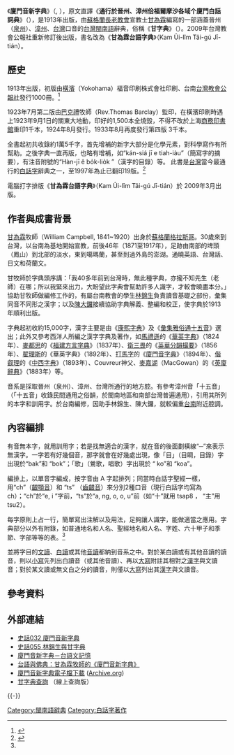 {{Infobox book
|書名      = 廈門音新字典<br />Ē-mn̂g-im Sin Jī-tián
|圖像      = KJT.jpg
|圖像說明  = 新舊版的廈門音新字典
|作者      = [[甘為霖|甘為霖]]
|原名      = <small>{{lang|nan|A Dictionary of Amoy Vernacular spoken throughout the prefectures of Chin-chiu, Chiang-chiu and Formosa}}</small>
|出版地    = [[台灣|台灣]]
|語言      = [[閩南語|閩南語]][[廈門話|廈門話]]
|類型      = [[辭典|辭典]]
|出版者    = [[台灣教會公報|台灣教會公報社]]
|出版日期  = 1913年初版
|中文版    = 
|媒介      = 書本
|頁數      = 1149頁
}}

《'''廈門音新字典'''》（{{lang-nan-poj|Ē-mn̂g-im Sin Jī-tián}}, {{lang-nan-tl|Ē-mn̂g im sin jī-tén}}），原文直譯《'''通行於晉州、漳州佮福爾摩沙各域个廈門白話詞典'''》（{{lang-en|A Dictionary of Amoy Vernacular spoken throughout the prefectures of Chin-chiu, Chiang-chiu and Formosa}}），是1913年出版，由[[蘇格蘭|蘇格蘭]][[長老教會|長老教會]]宣教士[[甘為霖|甘為霖]]編寫的一部涵蓋晉州（[[泉州|泉州]]）、[[漳州|漳州]]、[[台灣|台灣]]口音的[[台灣閩南語|台灣閩南語]]辭典，俗稱《'''甘字典'''》（{{lang|nan|Kam Jī-tián}}）。2009年台灣教會公報社重新修訂後出版，書名改為《'''甘為霖台語字典'''》（Kam Ûi-lîm Tâi-gú Jī-tián）。

==歷史==
1913年出版，初版由[[橫濱|橫濱]]（Yokohama）福音印刷株式會社印刷、台南[[台灣教會公報|台灣教會公報社]]發行1000冊。<ref name="賴永祥">{{Cite web |url=http://www.laijohn.com/BOOK1/032.htm |title=史話032 廈門音新字典 |access-date=2017-02-16 |archive-date=2021-09-30 |archive-url=https://web.archive.org/web/20210930051824/http://www.laijohn.com/BOOK1/032.htm }}</ref>

1923年7月第二版由[[巴克禮|巴克禮]]牧師（Rev.Thomas Barclay）監印，在橫濱印刷時遇上1923年9月1日的關東大地動，印好的1,500本全燒毀，不得不改於上海[[商務印書館|商務印書館]]重印1千本，1924年8月發行。1933年8月再度發行第四版 3千本。

全書起初共收錄約1萬5千字，首先增補的新字大部分是化學元素，對科學寫作有所幫助。之後字典一直再版，也略有增補，如“kán-siá jī e tiah-iàu”（簡寫字的摘要），有注音附號的“Hàn-jī ê bo̍k-lio̍k ”（漢字的目錄）等。 此書是[[台灣|台灣]]當今最通行的[[白話字|白話字]]辭典之一，至1997年為止已翻印19版。<ref name="張屏生">{{Cite web |url=http://www2.twl.ncku.edu.tw/~uibun/act/2004/conf/poj/chuliau/lunbun/33%20tiunn-iok-jin.pdf |title=甘為霖《廈門音新字典》和打馬字《廈門音-{个}-字典》的音系比較及其相關問題 |access-date=2017-02-16 |archive-date=2022-04-06 |archive-url=https://web.archive.org/web/20220406031121/http://www2.twl.ncku.edu.tw/~uibun/act/2004/conf/poj/chuliau/lunbun/33%20tiunn-iok-jin.pdf }}</ref>

電腦打字排版《'''甘為霖台語字典'''》（Kam Ûi-lîm Tâi-gú Jī-tián）於 2009年3月出版。

==作者與成書背景==


[[甘為霖|甘為霖]]牧師（William Campbell, 1841~1920）出身於[[蘇格蘭|蘇格蘭]][[格拉斯哥|格拉斯哥]]。30歲來到台灣，以台南為基地開始宣教，前後46年（1871至1917年），足跡由南部的埤頭（鳳山）到北部的淡水，東到噶瑪蘭，甚至到過外島的澎湖。通曉英語、台灣話、日文和荷蘭文。

甘牧師於字典頭序講：「我40多年前到台灣時，無此種字典，亦攏不知先生（老師）在哪；所以我緊來出力，大盼望此字典會幫助許多人識字，才較會曉盡本分。」協助甘牧師做編修工作的，有屬台南教會的學生[[林錦生|林錦生]]負責讀音基礎之部份，彙集同音不同形之漢字；以及[[陳大鑼|陳大鑼]]接續協助字典解義、整編和校正，使字典於1913年順利出版。

字典起初收約15,000字，漢字主要是由《[[康熙字典|康熙字典]]》及《[[彙集雅俗通十五音|彙集雅俗通十五音]]》選出；此外又參考西洋人所編之漢字字典及著作，如[[馬禮遜|馬禮遜]]的《[[華英字典|華英字典]]》（1824年）、[[麥都思|麥都思]]的《[[福建方言字典|福建方言字典]]》（1837年）、[[衛三畏|衛三畏]]的《[[英華分韻撮要|英華分韻撮要]]》（1856年）、[[翟理斯|翟理斯]]的《華英字典》（1892年）、[[打馬字|打馬字]]的《[[廈門音字典|廈門音字典]]》（1894年）、[[偕叡理|偕叡理]]的《[[中西字典|中西字典]]》（1893年）、Couvreur神父、[[麥嘉湖|麥嘉湖]]（MacGowan）的《[[英廈辭典|英廈辭典]]》（1883年）等。

音系是採取晉州（泉州）、漳州、台灣所通行的地方腔。有參考漳州音「十五音」（「十五音」收錄民間通用之俗韻，於閩南地區和南部台灣普遍通用），引用其所列的本字和訓用字。於台南編修，因助手林錦生、陳大鑼，就較偏重[[台南|台南]]附近腔調。

==內容編排==
有音無本字，就用訓用字；若是找無適合的漢字，就在音的後面劃橫線“─”來表示無漢字。一字若有好幾個音，那字就會在好幾處出現，像「目」（目睭，目錄）字出現於“bak”和  “bok”；「歌」（鶯歌，唱歌）字出現於 “ ko”和 “koa”。

編排上，以單音字編成，按字音由 A 字起排列；同當時白話字聖經一樣，用“ch”（[[齦顎音|齦顎音]]）和  “ts” （[[齒齦音|齒齦音]]）來分別2種口音（現行白話字均寫為 ch）；“ch”於“e, i ”字前，“ts”於“a, ng, o, o, u”前（如“十”就用 tsap8 ， “主”用 tsu2）。

每字原則上占一行，簡單寫出注解以及用法，足夠讓人識字，能做適當之應用。字典部分以外有附錄，如普通地名和人名、聖經地名和人名、字姓、六十甲子和季節、字部等等的表。<ref name="張屏生"/>

並將字目的[[文讀|文讀]]、[[白讀|白讀]]或其他[[音讀|音讀]]都納到音系之中。對於某白讀或有其他音讀的讀音，則以[[小寫字母|小寫]]先列出白讀音（或其他音讀）、再以[[大寫字母|大寫]]附註其相對之[[漢字|漢字]]與文讀音；對於某文讀或無文白之分的讀音，則僅以[[大寫字母|大寫]]列出其[[漢字|漢字]]與文讀音。

==參考資料==
{{reflist}}

==外部連結==
*[http://www.laijohn.com/BOOK1/032.htm  史話032 廈門音新字典] {{Wayback|url=http://www.laijohn.com/BOOK1/032.htm |date=20210930051824 }}
*[http://www.laijohn.com/BOOK1/055.htm  史話055 林錦生與甘字典] {{Wayback|url=http://www.laijohn.com/BOOK1/055.htm |date=20200118003953 }}
*[http://210.240.194.97/memory/TGB/mowt.asp  廈門音新字典－台語文記憶] {{Wayback|url=http://210.240.194.97/memory/TGB/mowt.asp |date=20140219085224 }}
*[http://yifertw.blogspot.tw/2011/01/blog-post_28.html 台語與佛典：甘為霖牧師的《廈門音新字典》] {{Wayback|url=http://yifertw.blogspot.tw/2011/01/blog-post_28.html |date=20161223222141 }}
*[https://archive.org/details/dictionaryofamoy00camp/page/580 廈門音新字典電子檔下載] ([[Archive.org|Archive.org]])
*[http://taigi.fhl.net/dick/ 甘字典查詢] {{Wayback|url=http://taigi.fhl.net/dick/ |date=20200929015150 }}（線上查詢版）
{{-}}
{{閩南語辭典}}

[[Category:閩南語辭典|Category:閩南語辭典]]
[[Category:白話字著作|Category:白話字著作]]